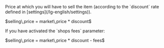   <Accordion icon="input-numeric" title="Selling price (SLP)">
    <ResponseField name="selling price" type="decimal">
      Price at which you will have to sell the item (according to the `discount` rate defined in [settings](/lg-english/settings)). 
      <p>$selling\,price = market\,price * discount$</p>
      If you have activated the `shops fees` parameter:
      <p>$selling\,price = market\,price * discount - fees$</p>
    </ResponseField>
  </Accordion>